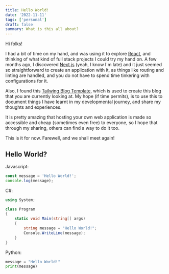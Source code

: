 ```yaml
---
title: Hello World!
date: '2022-11-11'
tags: ['personal']
draft: false
summary: What is this all about?
---
```


Hi folks!

I had a bit of time on my hand, and was using it to explore [React](https://reactjs.org), and thinking of what kind of full stack projects I could try my hand on. A few months ago, I discovered [Next.js](https://nextjs.org) (yeah, I know I'm late) and it just seemed so straightforward to create an application with it, as things like routing and linting are handled, and you do not have to spend time tinkering with configurations for it.

Also, I found this [Tailwing Blog Template](https://github.com/timlrx/tailwind-nextjs-starter-blog), which is used to create this blog that you are currently looking at. My hope (if time permits), is to use this to document things I have learnt in my developmental journey, and share my thoughts and experiences. 

It is pretty amazing that hosting your own web application is made so accessible and cheap (sometimes even free) to everyone, so I hope that through my sharing, others can find a way to do it too.

This is it for now. Farewell, and we shall meet again!

## Hello World?

Javascript:

```javascript
const message = 'Hello World!';
console.log(message);
```

C#:

```csharp
using System;

class Program
{
    static void Main(string[] args)
    {
        string message = "Hello World!";
        Console.WriteLine(message);
    }
}
```

Python:

```python
message = "Hello World!"
print(message)
```
